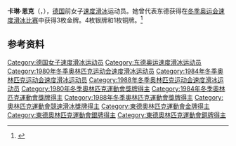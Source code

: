 {{NoteTA|G1=Sports}}
'''卡琳·恩克'''（{{lang-de|Karin Enke}}，{{bd|1961年|6月20日||}}），[[德国|德国]]前女子[[速度滑冰|速度滑冰]]运动员。她曾代表东德获得在[[冬季奥运会速度滑冰比赛|冬季奥运会速度滑冰比赛]]中获得3枚金牌。4枚银牌和1枚铜牌。<ref>{{Cite web|title=Karin ENKE|url=https://www.olympic.org/karin-enke|accessdate=2021-04-04|work=International Olympic Committee|archive-date=2021-04-23|archive-url=https://web.archive.org/web/20210423052735/https://www.olympic.org/karin-enke|dead-url=no}}</ref>

== 参考资料 ==
{{reflist}}

{{奥林匹克运动会速度滑冰比赛女子500米冠军}}
{{奥林匹克运动会速度滑冰比赛女子1000米冠军}}
{{奥林匹克运动会速度滑冰比赛女子1500米冠军}}

{{Authority control}}
{{DEFAULTSORT:Enke, Karin}}
[[Category:德国女子速度滑冰运动员|Category:德国女子速度滑冰运动员]]
[[Category:东德奥运速度滑冰运动员|Category:东德奥运速度滑冰运动员]]
[[Category:1980年冬季奥林匹克运动会速度滑冰运动员|Category:1980年冬季奥林匹克运动会速度滑冰运动员]]
[[Category:1984年冬季奥林匹克运动会速度滑冰运动员|Category:1984年冬季奥林匹克运动会速度滑冰运动员]]
[[Category:1988年冬季奥林匹克运动会速度滑冰运动员|Category:1988年冬季奥林匹克运动会速度滑冰运动员]]
[[Category:1980年冬季奧林匹克運動會獎牌得主|Category:1980年冬季奧林匹克運動會獎牌得主]]
[[Category:1984年冬季奧林匹克運動會獎牌得主|Category:1984年冬季奧林匹克運動會獎牌得主]]
[[Category:1988年冬季奧林匹克運動會獎牌得主|Category:1988年冬季奧林匹克運動會獎牌得主]]
[[Category:奧林匹克運動會競速滑冰獎牌得主|Category:奧林匹克運動會競速滑冰獎牌得主]]
[[Category:東德奧林匹克運動會金牌得主|Category:東德奧林匹克運動會金牌得主]]
[[Category:東德奧林匹克運動會銀牌得主|Category:東德奧林匹克運動會銀牌得主]]
[[Category:東德奧林匹克運動會銅牌得主|Category:東德奧林匹克運動會銅牌得主]]